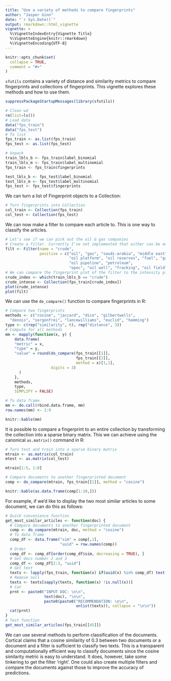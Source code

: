 ```yaml
---
title: "Use a variety of methods to compare fingerprints"
author: "Jasper Ginn"
date: "`r Sys.Date()`"
output: rmarkdown::html_vignette
vignette: >
  %\VignetteIndexEntry{Vignette Title}
  %\VignetteEngine{knitr::rmarkdown}
  %\VignetteEncoding{UTF-8}
---
```


```r
knitr::opts_chunk$set(
  collapse = TRUE,
  comment = "#>"
)
```

`sfutils` contains a variety of distance and similarity metrics to compare fingerprints and collections of fingerprints. This vignette explores these methods and how to use them.

```r
suppressPackageStartupMessages(library(sfutils))
```

```r
# Clean wd
rm(list=ls())
# Load data
data("fps_train")
data("fps_test")
# To list
fps_train <- as.list(fps_train)
fps_test <- as.list(fps_test)

# Unpack
train_lbls_b <- fps_train$label_binomial
train_lbls_m <- fps_train$label_multinomial
fps_train <- fps_train$fingerprints

test_lbls_b <- fps_test$label_binomial
test_lbls_m <- fps_test$label_multinomial
fps_test <- fps_test$fingerprints
```

We can turn a list of Fingerprint objects to a Collection:

```r
# Turn fingerprints into Collection
col_train <- Collection(fps_train)
col_test <- Collection(fps_test)
```

We can now make a filter to compare each article to. This is one way to classify the articles.

```r
# Let's see if we can pick out the oil & gas companies
# Create a filter. Currently I've not implemented that either can be empty.
filt <- Filter(name = "crude",
               positive = c("oil", "gas", "saudi-arabia", "middle east",
                            "oil platform", "oil reserves", "fuel", "gasoline", "crude oil",
                            "oil pipeline", "petroleum", 
                            "opec", "oil well", "fracking", "oil field", "energy"))
# We can compare the fingerprint plot of the filter to the intensity plot of articles about crude oil
crude_index <- which(train_lbls_b == "crude")
crude_intense <- Collection(fps_train[crude_index])
plot(crude_intense)
plot(filt)
```

We can use the `do_compare()` function to compare fingerprints in R:

```r
# Compare two fingerprints
methods <- c("cosine", "jaccard", "dice", "gilbertwells",
  "dennis", "sorgenfrei", "lancewilliams", "euclid", "hamming")
type <- c(rep("similarity", 6), rep("distance", 3))
# Compute for all methods
mm <- mapply(function(x, y) {
    data.frame(
    "metric" = x,
    "type" = y,
    "value" = round(do_compare(fps_train[[1]], 
                               fps_train[[2]], 
                               method = x)[1,1],
                    digits = 3)
      )
    },
    methods,
    type,
    SIMPLIFY = FALSE)

# To data frame
mm <- do.call(rbind.data.frame, mm)
row.names(mm) <- 1:9

knitr::kable(mm)
```

It is possible to compare a fingerprint to an entire collection by transforming the collection into a sparse binary matrix. This we can achieve using the canonical `as.matrix()` command in R:

```r
# Turn test and train into a sparse binary matrix
mtrain <- as.matrix(col_train)
mtest <- as.matrix(col_test)

mtrain[1:5, 1:8]
```

```r
# Compare documents to another fingerprinted document
comp <- do_compare(mtrain, fps_train[[1]], method = "cosine")

knitr::kable(as.data.frame(comp[1:10,]))
```

For example, if we'd like to display the two most similar articles to some document, we can do this as follows:

```r
# Quick convenience function
get_most_similar_articles <- function(doc) {
  # Compare documents to another fingerprinted document
  comp <- do_compare(mtrain, doc, method = "cosine")
  # To data frame
  comp_df <- data.frame("sim" = comp[,1],
                        "uuid" = row.names(comp))
  # Order
  comp_df <- comp_df[order(comp_df$sim, decreasing = TRUE), ]
  # Get docs number 2 and 3
  comp_df <- comp_df[2:3, "uuid"]
  # Get text
  texts <- lapply(fps_train, function(x) if(uuid(x) %in% comp_df) text(x))
  # Remove null
  texts <- texts[sapply(texts, function(x) !is.null(x))]
  # Cat
  prnt <- paste0("INPUT DOC: \n\n", 
                 text(doc), "\n\n", 
                 paste0(paste0("RECOMMENDATION: \n\n",
                               unlist(texts)), collapse = "\n\n"))
  cat(prnt)
}
# Test function
get_most_similar_articles(fps_train[[45]])
```

We can use several methods to perform classification of the documents. Cortical claims that a cosine similarity of 0.3 between two documents or a document and a filter is sufficient to classify two texts. This is a transparent and computationally efficient way to classify documents since the cosine similarity metric is easy to understand. It does, however, take some tinkering to get the filter 'right'. One could also create multiple filters and compare the documents against those to improve the accuracy of predictions.
